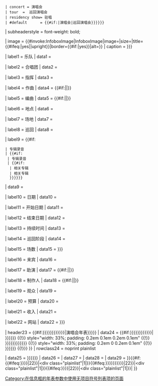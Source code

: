 {{Infobox
| bodyclass      = vevent

| title          = {{If empty|{{{concert_tour_name|}}}|{{{concert_name|}}}|{{PAGENAMEBASE}}}}
| titleclass     = summary

| subheader      = {{#if:{{{artist|}}}|<span class="attendee">{{{artist}}}</span>的<span class="category">{{#switch:{{lc:{{{type|}}}}}
 |               = {{#if:{{{concert_name|}}}|演唱会|巡回演唱会}}
 | concert = 演唱会
 | tour  =  巡回演唱会
 | residency show= 驻唱
 | #default      = {{{type}}}{{#if:{{{concert_name|}}}|演唱会|巡回演唱会}}}}</span>}}
| subheaderstyle = font-weight: bold;

| image          = {{#invoke:InfoboxImage|InfoboxImage|image={{{image|}}}|size={{{image_size|}}}|title={{#ifeq:{{{landscape|}}}|yes||upright}}|border={{#if:{{{border|}}}|yes}}|alt={{{alt|}}}}}
| caption        = {{{caption|{{{image_caption|}}}}}}

| label1         = 乐队
| data1          = {{{orchestra|}}}

| label2         = 合唱团
| data2          = {{{choir|}}}

| label3         = 指挥
| data3          = {{{conductor|}}}

| label4         = 作曲
| data4          = {{#if:{{{composers|}}}|{{{composers}}}|{{{composer|}}}}}

| label5         = 编曲
| data5          = {{#if:{{{arrangers|}}}|{{{arrangers}}}|{{{arranger|}}}}}

| label6         = 地点
| data6          = {{{location|}}}

| label7         = 场地
| data7          = {{{venue|}}}

| label8         = 巡回
| data8          = {{{tour|}}}

| label9         = {{#if:{{{recordings|}}}
 | 专辑录音
 | {{#if:{{{recording|}}}
  | 专辑录音
  | {{#if:{{{albums|}}}
   | 相关专辑
   | 相关专辑
   }}}}}}
| data9          = {{If empty|{{{recordings|}}}|{{{recording|}}}|{{{albums|}}}|{{{album|}}}}}

| label10        = 日期
| data10         = {{{date|}}}

| label11        = 开始日期
| data11         = {{{start_date|}}}

| label12        = 结束日期
| data12         = {{{end_date|}}}

| label13        = 持续时间
| data13         = {{{duration|}}}

| label14        = 巡回阶段
| data14         = {{{number_of_legs|}}}

| label15        = 场数
| data15         = {{{number_of_shows|{{{shows|}}}}}}

| label16        = 来宾
| data16         = {{{guests|}}}

| label17        = 助演
| data17         = {{#if:{{{support_acts|}}}|{{{support_acts}}}|{{{support_act|}}}}}

| label18        = 制作人
| data18         = {{#if:{{{producers|}}}|{{{producers}}}|{{{producer|}}}}}

| label19        = 观众
| data19         = {{{attendance|}}}

| label20        = 预算
| data20         = {{{budget|}}}

| label21        = 收入
| data21         = {{{gross|}}}

| label22        = 网站
| data22         = {{{website|{{{URL|}}}}}}

| header23       = {{#if:{{{last_show|{{{last_concert|{{{last_tour|}}}}}}}}}{{{next_show|{{{next_concert|{{{next_tour|}}}}}}}}}|{{{chronology|{{{artist|}}}演唱会年表}}}}}
| data24         = {{#if:{{{last_show|{{{last_concert|{{{last_tour|}}}}}}}}}{{{next_show|{{{next_concert|{{{next_tour|}}}}}}}}}|<span></span>
{{{!}} style="width:100%; background: transparent; text-align: center; font-size: 98%; line-height: 1.4em; vertical-align: top"
{{!}} style="width: 33%; padding: 0.2em 0.1em 0.2em 0" {{!}} {{{last_show|{{{last_concert|{{{last_tour|}}}}}}}}}
{{!}} style="width: 33%; padding: 0.2em 0.1em 0.2em 0.1em" {{!}} {{{this_show|{{{this_concert|{{{this_tour|{{{concert_name|{{{concert_tour_name|}}}}}}}}}}}}}}}
{{!}} style="width: 33%; padding: 0.2em 0 0.2em 0.1em" {{!}} {{{next_show|{{{next_concert|{{{next_tour|}}}}}}}}}
{{!}}}
}}
| rowclass24     = noprint plainlist

| data25         = {{{misc|{{{Misc|{{{Misc1|}}}}}}}}}
| data26         = {{{Misc2|}}}
| data27         = {{{Misc3|}}}
| data28         = {{{Misc4|}}}
| data29         = {{{Misc5|}}}
}}{{#if:{{#ifeq:{{Str left|{{{last_show|{{{last_concert|{{{last_tour|}}}}}}}}}|22}}|<div class="plainlist"|1|}}{{#ifeq:{{Str left|{{{this_show|{{{this_concert|{{{this_tour|{{{concert_name|{{{concert_tour_name|}}}}}}}}}}}}}}}|22}}|<div class="plainlist"|1|}}{{#ifeq:{{Str left|{{{next_show|{{{next_concert|{{{next_tour|}}}}}}}}}|22}}|<div class="plainlist"|1|}}|[[Category:在信息框的年表参数中使用无项目符号列表项的页面]]
}}<noinclude>
{{Documentation}}</noinclude>